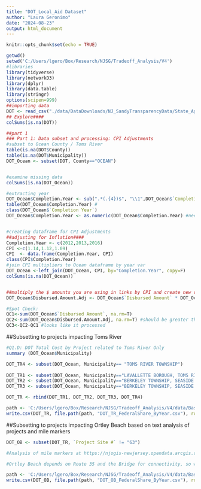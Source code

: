 ```yaml
---
title: "DOT_Local_Aid Dataset"
author: "Laura Geronimo"
date: "2024-08-23"
output: html_document
---
```




```r
knitr::opts_chunk$set(echo = TRUE)
```

```r
getwd()
setwd('C:/Users/lgero/Box/Research/NJSG/Tradeoff_Analysis/V4')
#libraries
library(tidyverse)
library(networkD3)
library(dplyr)
library(data.table)
library(stringr)
options(scipen=999)
##importing data
DOT <- read_csv("./data/DataDownloads/NJ_SandyTransparencyData/State_Agency_Datasets/Sandy_DOT_Master_Data.csv")
## Explore####
colSums(is.na(DOT))


```

```r
##part 1
### Part 1: Data subset and processing: CPI Adjustments
#subset to Ocean County / Toms River 
table(is.na(DOT$County))
table(is.na(DOT$Municipality))
DOT_Ocean <- subset(DOT, County=="OCEAN")


#examine missing data
colSums(is.na(DOT_Ocean)) 

#extracting year
DOT_Ocean$Completion.Year <- sub(".*(.{4})$", "\\1",DOT_Ocean$`Completion Date`)
table(DOT_Ocean$Completion.Year) #
class(DOT_Ocean$`Completion Year`)
DOT_Ocean$Completion.Year <- as.numeric(DOT_Ocean$Completion.Year) #needs to be compatible class for join


#creating dataframe for CPI Adjustments
##adjusting for Inflation####
Completion.Year <- c(2012,2013,2016)
CPI <-c(1.14,1.12,1.09)
CPI  <- data.frame(Completion.Year, CPI)
class(CPI$Completion.Year)
#join CPI multipliers to Ocean dataframe by year var
DOT_Ocean <-left_join(DOT_Ocean, CPI, by="Completion.Year", copy=F)
colSums(is.na(DOT_Ocean))


##multiply the $ amounts you are using in links by CPI and create new var, append 'adj' to var
DOT_Ocean$Disbursed.Amount.Adj <- DOT_Ocean$`Disbursed Amount` * DOT_Ocean$CPI

#Spot Check:
QC1<-sum(DOT_Ocean$`Disbursed Amount`, na.rm=T)
QC2<-sum(DOT_Ocean$Disbursed.Amount.Adj, na.rm=T) #should be greater than QC1
QC3<-QC2-QC1 #looks like it processed


```


##Subsetting to projects impacting Toms River
```r
#Q1.D: DOT Total Cost by Project related to Toms River Only
summary (DOT_Ocean$Municipality)

DOT_TR4 <- subset(DOT_Ocean, Municipality== "TOMS RIVER TOWNSHIP") 
                   
DOT_TR1 <- subset(DOT_Ocean, Municipality=="LAVALLETTE BOROUGH, TOMS RIVER TOWNSHIP, BRICK TOWNSHIP")
DOT_TR2 <- subset(DOT_Ocean, Municipality=="BERKELEY TOWNSHIP, SEASIDE PARK BOROUGH, SEASIDE HEIGHTS BOROUGH, TOMS RIVER TOWNSHIP")
DOT_TR3 <- subset(DOT_Ocean, Municipality=="BERKELEY TOWNSHIP, SEASIDE HEIGHTS BOROUGH, LAVALLETTE BOROUGH, TOMS RIVER TOWNSHIP, BRICK TOWNSHIP")

DOT_TR <- rbind(DOT_TR1, DOT_TR2, DOT_TR3, DOT_TR4)

path <- 'C:/Users/lgero/Box/Research/NJSG/Tradeoff_Analysis/V4/data/BaselineData/NJ_SandyTransparencey_produced'
write.csv(DOT_TR, file.path(path, "DOT_TR_FederalShare_ByYear.csv"), row.names = TRUE)
```

##Subsetting to projects impacting Ortley Beach based on text analysis of projects and mile markers
```r
DOT_OB <- subset(DOT_TR, `Project Site #` != "63")

#Analysis of mile markers at https://njogis-newjersey.opendata.arcgis.com/datasets/NJDOT::new-jersey-standard-route-id-and-milepost-/explore

#Ortley Beach depends on Route 35 and the Bridge for connectivity, so we retain Route 35 and 37 even though the mile markers may span beyond Ortley. 

path <- 'C:/Users/lgero/Box/Research/NJSG/Tradeoff_Analysis/V4/data/BaselineData/NJ_SandyTransparencey_produced'
write.csv(DOT_OB, file.path(path, "DOT_OB_FederalShare_ByYear.csv"), row.names = TRUE)


```